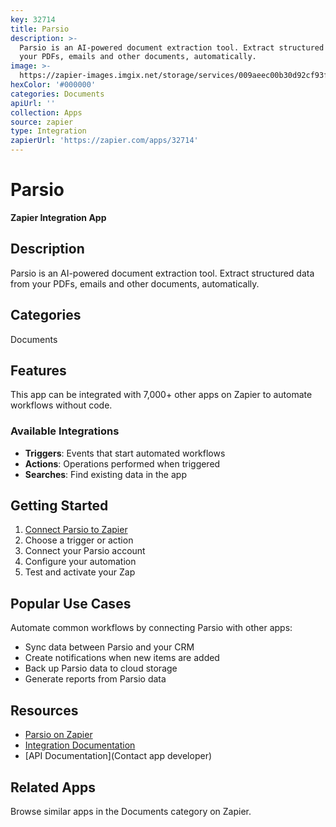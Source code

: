 ```yaml
---
key: 32714
title: Parsio
description: >-
  Parsio is an AI-powered document extraction tool. Extract structured data from
  your PDFs, emails and other documents, automatically.
image: >-
  https://zapier-images.imgix.net/storage/services/009aeec00b30d92cf93f8469627885d7.png?auto=format%2Ccompress&ixlib=python-3.0.0&q=50
hexColor: '#000000'
categories: Documents
apiUrl: ''
collection: Apps
source: zapier
type: Integration
zapierUrl: 'https://zapier.com/apps/32714'
---
```

# Parsio

**Zapier Integration App**

## Description

Parsio is an AI-powered document extraction tool. Extract structured data from your PDFs, emails and other documents, automatically.

## Categories

Documents

## Features

This app can be integrated with 7,000+ other apps on Zapier to automate workflows without code.

### Available Integrations

- **Triggers**: Events that start automated workflows
- **Actions**: Operations performed when triggered
- **Searches**: Find existing data in the app

## Getting Started

1. [Connect Parsio to Zapier](https://zapier.com/apps/32714)
2. Choose a trigger or action
3. Connect your Parsio account
4. Configure your automation
5. Test and activate your Zap

## Popular Use Cases

Automate common workflows by connecting Parsio with other apps:

- Sync data between Parsio and your CRM
- Create notifications when new items are added
- Back up Parsio data to cloud storage
- Generate reports from Parsio data

## Resources

- [Parsio on Zapier](https://zapier.com/apps/32714)
- [Integration Documentation](https://zapier.com/apps/32714/integrations)
- [API Documentation](Contact app developer)

## Related Apps

Browse similar apps in the Documents category on Zapier.

